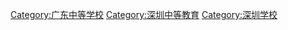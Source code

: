 [[Category:广东中等学校|Category:广东中等学校]]
[[Category:深圳中等教育|Category:深圳中等教育]]
[[Category:深圳学校|Category:深圳学校]]